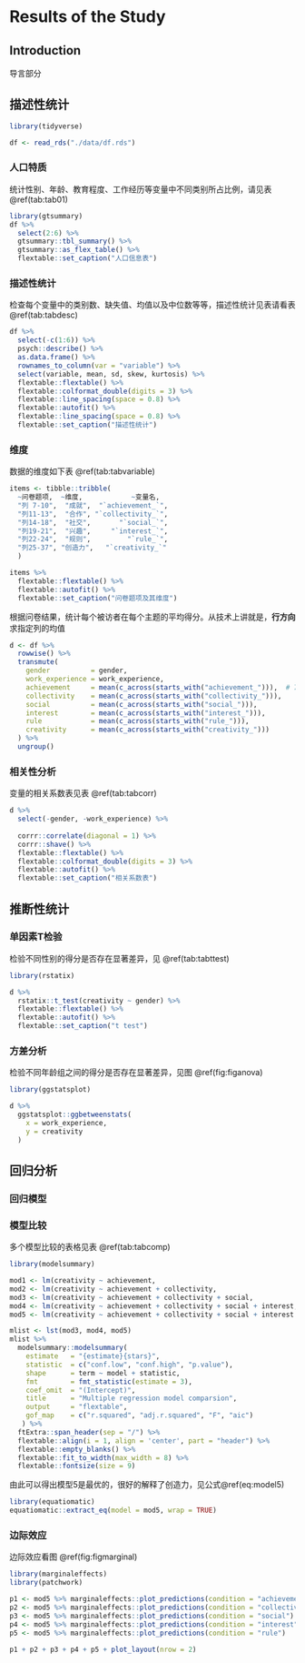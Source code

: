 # Results of the Study {#analysis}


## Introduction

导言部分



## 描述性统计

```r
library(tidyverse)

df <- read_rds("./data/df.rds")
```


### 人口特质
统计性别、年龄、教育程度、工作经历等变量中不同类别所占比例，请见表\@ref(tab:tab01)

```r
library(gtsummary)
df %>% 
  select(2:6) %>% 
  gtsummary::tbl_summary() %>% 
  gtsummary::as_flex_table() %>% 
  flextable::set_caption("人口信息表")
```


### 描述性统计

检查每个变量中的类别数、缺失值、均值以及中位数等等，描述性统计见表请看表 \@ref(tab:tabdesc)

```r
df %>% 
  select(-c(1:6)) %>% 
  psych::describe() %>% 
  as.data.frame() %>% 
  rownames_to_column(var = "variable") %>% 
  select(variable, mean, sd, skew, kurtosis) %>% 
  flextable::flextable() %>% 
  flextable::colformat_double(digits = 3) %>% 
  flextable::line_spacing(space = 0.8) %>% 
  flextable::autofit() %>% 
  flextable::line_spacing(space = 0.8) %>% 
  flextable::set_caption("描述性统计")
```


### 维度

数据的维度如下表 \@ref(tab:tabvariable)

```r
items <- tibble::tribble(
  ~问卷题项,  ~维度,            ~变量名,
  "列 7-10",  "成就",  "`achievement_`",
  "列11-13",  "合作", "`collectivity_`",
  "列14-18",  "社交",       "`social_`",
  "列19-21",  "兴趣",     "`interest_`",
  "列22-24",  "规则",         "`rule_`",
  "列25-37", "创造力",   "`creativity_`"
  )

items %>% 
  flextable::flextable() %>% 
  flextable::autofit() %>% 
  flextable::set_caption("问卷题项及其维度")
```

根据问卷结果，统计每个被访者在每个主题的平均得分。从技术上讲就是，**行方向**求指定列的均值

```r
d <- df %>% 
  rowwise() %>% 
  transmute(
    gender          = gender,
    work_experience = work_experience,
    achievement     = mean(c_across(starts_with("achievement_"))),  # 7列变成了1列
    collectivity    = mean(c_across(starts_with("collectivity_"))),
    social          = mean(c_across(starts_with("social_"))),
    interest        = mean(c_across(starts_with("interest_"))),
    rule            = mean(c_across(starts_with("rule_"))),
    creativity      = mean(c_across(starts_with("creativity_")))
  ) %>% 
  ungroup()
```


### 相关性分析

变量的相关系数表见表 \@ref(tab:tabcorr) 

```r
d %>% 
  select(-gender, -work_experience) %>% 
  
  corrr::correlate(diagonal = 1) %>% 
  corrr::shave() %>% 
  flextable::flextable() %>% 
  flextable::colformat_double(digits = 3) %>% 
  flextable::autofit() %>% 
  flextable::set_caption("相关系数表")
```







## 推断性统计

### 单因素T检验

检验不同性别的得分是否存在显著差异，见 \@ref(tab:tabttest)

```r
library(rstatix)

d %>% 
  rstatix::t_test(creativity ~ gender) %>% 
  flextable::flextable() %>% 
  flextable::autofit() %>% 
  flextable::set_caption("t test")
```



### 方差分析

检验不同年龄组之间的得分是否存在显著差异，见图 \@ref(fig:figanova)

```r
library(ggstatsplot)

d %>% 
  ggstatsplot::ggbetweenstats(
    x = work_experience,
    y = creativity
  )
```



## 回归分析

### 回归模型

### 模型比较

多个模型比较的表格见表 \@ref(tab:tabcomp)


```r
library(modelsummary)

mod1 <- lm(creativity ~ achievement,                                           data = d)
mod2 <- lm(creativity ~ achievement + collectivity,                            data = d)
mod3 <- lm(creativity ~ achievement + collectivity + social,                   data = d)
mod4 <- lm(creativity ~ achievement + collectivity + social + interest,        data = d)
mod5 <- lm(creativity ~ achievement + collectivity + social + interest + rule, data = d)

mlist <- lst(mod3, mod4, mod5)
mlist %>% 
  modelsummary::modelsummary(
    estimate   = "{estimate}{stars}",
    statistic  = c("conf.low", "conf.high", "p.value"),
    shape      = term ~ model + statistic,
    fmt        = fmt_statistic(estimate = 3),
    coef_omit  = "(Intercept)",
    title      = "Multiple regression model comparsion",
    output     = "flextable",
    gof_map    = c("r.squared", "adj.r.squared", "F", "aic")
   ) %>% 
  ftExtra::span_header(sep = "/") %>%  
  flextable::align(i = 1, align = 'center', part = "header") %>% 
  flextable::empty_blanks() %>% 
  flextable::fit_to_width(max_width = 8) %>% 
  flextable::fontsize(size = 9)
```


由此可以得出模型5是最优的，很好的解释了创造力，见公式\@ref(eq:model5)

```r
library(equatiomatic)
equatiomatic::extract_eq(model = mod5, wrap = TRUE)
```



\begin{equation}
\begin{aligned}
\operatorname{creativity} &= \alpha + \beta_{1}(\operatorname{achievement}) + \beta_{2}(\operatorname{collectivity}) + \beta_{3}(\operatorname{social})\ + \\
&\quad \beta_{4}(\operatorname{interest}) + \beta_{5}(\operatorname{rule}) + \epsilon
\end{aligned}
(\#eq:model5)
\end{equation}

<!-- (我这里是先用equatiomatic生成公式，然后改造成offcedown识别的格式) -->



### 边际效应

边际效应看图 \@ref(fig:figmarginal)

```r
library(marginaleffects)
library(patchwork)

p1 <- mod5 %>% marginaleffects::plot_predictions(condition = "achievement")
p2 <- mod5 %>% marginaleffects::plot_predictions(condition = "collectivity")
p3 <- mod5 %>% marginaleffects::plot_predictions(condition = "social")
p4 <- mod5 %>% marginaleffects::plot_predictions(condition = "interest")
p5 <- mod5 %>% marginaleffects::plot_predictions(condition = "rule")

p1 + p2 + p3 + p4 + p5 + plot_layout(nrow = 2)
```



\newpage